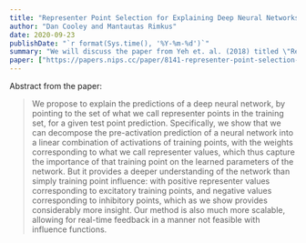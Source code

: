 ```yaml
---
title: "Representer Point Selection for Explaining Deep Neural Networks"
author: "Dan Cooley and Mantautas Rimkus"
date: 2020-09-23
publishDate: "`r format(Sys.time(), '%Y-%m-%d')`"
summary: "We will discuss the paper from Yeh et. al. (2018) titled \"Representer Point Selection for Explaining Deep Neural Networks\"."
paper: ["https://papers.nips.cc/paper/8141-representer-point-selection-for-explaining-deep-neural-networks.pdf", "http://papers.nips.cc/paper/8141-representer-point-selection-for-explaining-deep-neural-networks-supplemental.zip"]
---
```


Abstract from the paper:

> We propose to explain the predictions of a deep neural network, by pointing to the set of what we call representer points in the training set, for a given test point prediction. Specifically, we show that we can decompose the pre-activation prediction of a neural network into a linear combination of activations of training points, with the weights corresponding to what we call representer values, which thus capture the importance of that training point on the learned parameters of the network. But it provides a deeper understanding of the network than simply training point influence: with positive representer values corresponding to excitatory training points, and negative values corresponding to inhibitory points, which as we show provides considerably more insight. Our method is also much more scalable, allowing for real-time feedback in a manner not feasible with influence functions.